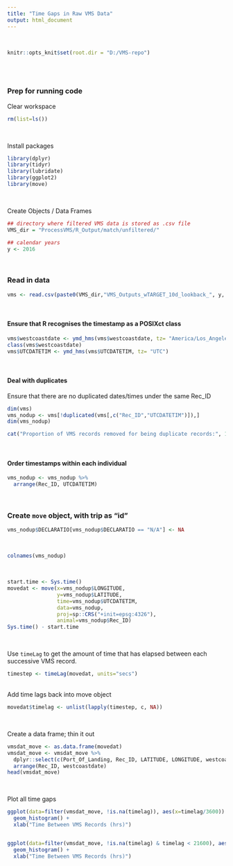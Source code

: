 ```yaml
---
title: "Time Gaps in Raw VMS Data"
output: html_document
---
```




<br>
```r
knitr::opts_knit$set(root.dir = "D:/VMS-repo") 
```
<br>
<br>

### Prep for running code
Clear workspace
```r
rm(list=ls())
```
<br>

Install packages
```r
library(dplyr)
library(tidyr)
library(lubridate) 
library(ggplot2)
library(move)
```
<br>

Create Objects / Data Frames
```r
## directory where filtered VMS data is stored as .csv file
VMS_dir = "ProcessVMS/R_Output/match/unfiltered/"

## calendar years
y <- 2016
```
<br>

### Read in data
```r
vms <- read.csv(paste0(VMS_dir,"VMS_Outputs_wTARGET_10d_lookback_", y, "_all.csv"))
```
<br>


#### Ensure that R recognises the timestamp as a POSIXct class
```r
vms$westcoastdate <- ymd_hms(vms$westcoastdate, tz= "America/Los_Angeles")
class(vms$westcoastdate)
vms$UTCDATETIM <- ymd_hms(vms$UTCDATETIM, tz= "UTC")

```
<br>


#### Deal with duplicates
Ensure that there are no duplicated dates/times under the same Rec_ID
```r
dim(vms)
vms_nodup <- vms[!duplicated(vms[,c("Rec_ID","UTCDATETIM")]),]
dim(vms_nodup)

cat("Proportion of VMS records removed for being duplicate records:", 1-dim(vms_nodup)[1]/dim(vms)[1])
```
<br>

#### Order timestamps within each individual
```r
vms_nodup <- vms_nodup %>%
  arrange(Rec_ID, UTCDATETIM)
```
<br>

### Create `move` object, with trip as "id"
```r
vms_nodup$DECLARATIO[vms_nodup$DECLARATIO == "N/A"] <- NA
```
<br>
```r
colnames(vms_nodup)
```
<br>
```r
start.time <- Sys.time()
movedat <- move(x=vms_nodup$LONGITUDE,
                y=vms_nodup$LATITUDE,
                time=vms_nodup$UTCDATETIM,
                data=vms_nodup,
                proj=sp::CRS("+init=epsg:4326"),
                animal=vms_nodup$Rec_ID)
Sys.time() - start.time
```
<br>

Use `timeLag` to get the amount of time that has elapsed between each successive VMS record.
```r
timestep <- timeLag(movedat, units="secs")
```
<br>
Add time lags back into move object
```r
movedat$timelag <- unlist(lapply(timestep, c, NA))
```
<br>

Create a data frame; thin it out
```r
vmsdat_move <- as.data.frame(movedat)
vmsdat_move <- vmsdat_move %>%
  dplyr::select(c(Port_Of_Landing, Rec_ID, LATITUDE, LONGITUDE, westcoastdate, timelag)) %>%
  arrange(Rec_ID, westcoastdate)
head(vmsdat_move)
```
<br>


Plot all time gaps
```r
ggplot(data=filter(vmsdat_move, !is.na(timelag)), aes(x=timelag/3600)) +
  geom_histogram() +
  xlab("Time Between VMS Records (hrs)")


ggplot(data=filter(vmsdat_move, !is.na(timelag) & timelag < 21600), aes(x=timelag/3600)) +
  geom_histogram() +
  xlab("Time Between VMS Records (hrs)")
```




